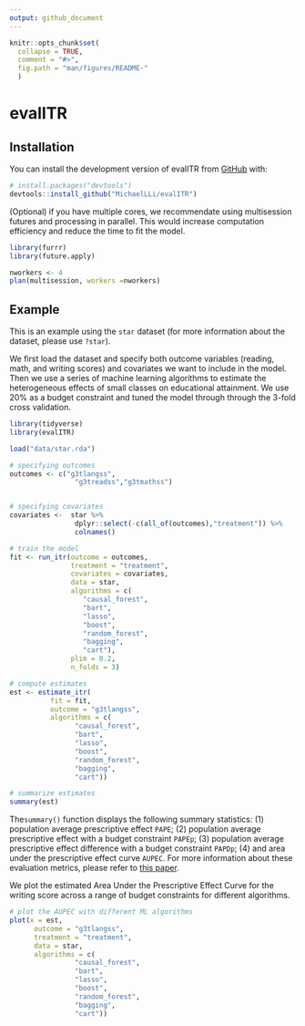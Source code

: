```yaml
---
output: github_document
---
```


<!-- README.md is generated from README.Rmd. Please edit that file -->

```r
knitr::opts_chunk$set(
  collapse = TRUE,
  comment = "#>",
  fig.path = "man/figures/README-"
  )
```

# evalITR

<!-- badges: start -->
<!-- badges: end -->

## Installation

You can install the development version of evalITR from [GitHub](https://github.com/) with:

``` r
# install.packages("devtools")
devtools::install_github("MichaelLLi/evalITR")
```


(Optional) if you have multiple cores, we recommendate using multisession futures and processing in parallel. This would increase computation efficiency and reduce the time to fit the model. 

```r
library(furrr)
library(future.apply)

nworkers <- 4
plan(multisession, workers =nworkers)
```


## Example

This is an example using the `star` dataset (for more information about the dataset, please use `?star`). 

We first load the dataset and specify both outcome variables (reading, math, and writing scores) and
covariates we want to include in the model. Then we use a series of machine learning
algorithms to estimate the heterogeneous effects of small classes on
educational attainment. We use 20% as a budget constraint and tuned the
model through through the 3-fold cross validation.

```r
library(tidyverse)
library(evalITR)

load("data/star.rda")

# specifying outcomes
outcomes <- c("g3tlangss",
                "g3treadss","g3tmathss")


# specifying covariates
covariates <-  star %>% 
                dplyr::select(-c(all_of(outcomes),"treatment")) %>% 
                colnames()

# train the model
fit <- run_itr(outcome = outcomes,
               treatment = "treatment",
               covariates = covariates,
               data = star,
               algorithms = c(
                  "causal_forest", 
                  "bart",
                  "lasso",
                  "boost", 
                  "random_forest",
                  "bagging",
                  "cart"),
               plim = 0.2,
               n_folds = 3)
```

```r
# compute estimates
est <- estimate_itr(
          fit = fit,
          outcome = "g3tlangss",
          algorithms = c(
                "causal_forest", 
                "bart",
                "lasso",
                "boost", 
                "random_forest",
                "bagging",
                "cart"))
```

```r
# summarize estimates
summary(est)
```

The`summary()` function displays the following summary statistics: (1) population average prescriptive effect `PAPE`; (2) population average prescriptive effect with a budget constraint `PAPEp`; (3) population average prescriptive effect difference with a budget constraint `PAPDp`; (4) and area under the prescriptive effect curve `AUPEC`. For more information about these evaluation metrics, please refer to [this paper](https://arxiv.org/abs/1905.05389).


We plot the estimated Area Under the Prescriptive Effect Curve
for the writing score across a range of budget constraints for different algorithms.

```r
# plot the AUPEC with different ML algorithms
plot(x = est, 
      outcome = "g3tlangss",
      treatment = "treatment",
      data = star, 
      algorithms = c(
                "causal_forest", 
                "bart",
                "lasso",
                "boost", 
                "random_forest",
                "bagging",
                "cart"))

```